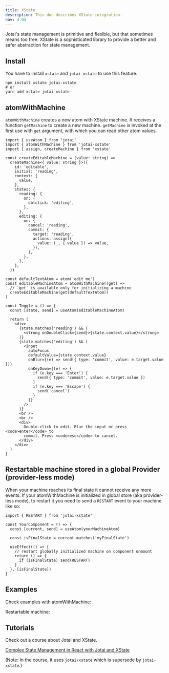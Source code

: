 ```yaml
---
title: XState
description: This doc describes XState integration.
nav: 4.04
---
```


Jotai's state management is primitive and flexible,
but that sometimes means too free.
XState is a sophisticated library to provide
a better and safer abstraction for state management.

## Install

You have to install `xstate` and `jotai-xstate` to use this feature.

```
npm install xstate jotai-xstate
# or
yarn add xstate jotai-xstate
```

## atomWithMachine

`atomWithMachine` creates a new atom with XState machine.
It receives a function `getMachine` to create a new machine.
`getMachine` is invoked at the first use with `get` argument,
with which you can read other atom values.

```tsx
import { useAtom } from 'jotai'
import { atomWithMachine } from 'jotai-xstate'
import { assign, createMachine } from 'xstate'

const createEditableMachine = (value: string) =>
  createMachine<{ value: string }>({
    id: 'editable',
    initial: 'reading',
    context: {
      value,
    },
    states: {
      reading: {
        on: {
          dblclick: 'editing',
        },
      },
      editing: {
        on: {
          cancel: 'reading',
          commit: {
            target: 'reading',
            actions: assign({
              value: (_, { value }) => value,
            }),
          },
        },
      },
    },
  })

const defaultTextAtom = atom('edit me')
const editableMachineAtom = atomWithMachine((get) =>
  // `get` is available only for initializing a machine
  createEditableMachine(get(defaultTextAtom))
)

const Toggle = () => {
  const [state, send] = useAtom(editableMachineAtom)

  return (
    <div>
      {state.matches('reading') && (
        <strong onDoubleClick={send}>{state.context.value}</strong>
      )}
      {state.matches('editing') && (
        <input
          autoFocus
          defaultValue={state.context.value}
          onBlur={(e) => send({ type: 'commit', value: e.target.value })}
          onKeyDown={(e) => {
            if (e.key === 'Enter') {
              send({ type: 'commit', value: e.target.value })
            }
            if (e.key === 'Escape') {
              send('cancel')
            }
          }}
        />
      )}
      <br />
      <br />
      <div>
        Double-click to edit. Blur the input or press <code>enter</code> to
        commit. Press <code>esc</code> to cancel.
      </div>
    </div>
  )
}
```

## Restartable machine stored in a global Provider (provider-less mode)

When your machine reaches its final state it cannot receive any more events.
If your atomWithMachine is initialized in global store (aka provider-less mode),
to restart it you need to send a `RESTART` event to your machine like so:

```tsx
import { RESTART } from 'jotai-xstate'

const YourComponent = () => {
  const [current, send] = useAtom(yourMachineAtom)

  const isFinalState = current.matches('myFinalState')

  useEffect(() => {
    // restart globally initialized machine on component unmount
    return () => {
      if (isFinalState) send(RESTART)
    }
  }, [isFinalState])
}
```

## Examples

Check examples with atomWithMachine:

<CodeSandbox id="fxtoe3" />

Restartable machine:

<CodeSandbox id="n179xd" />

## Tutorials

Check out a course about Jotai and XState.

[Complex State Management in React with Jotai and XState](https://egghead.io/courses/complex-state-management-in-react-with-jotai-and-xstate-3be0a740)

(Note: In the course, it uses `jotai/xstate` which is supersede by `jotai-xstate`.)
